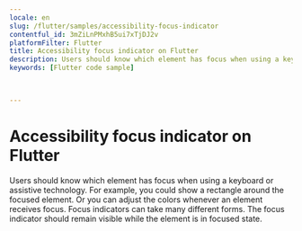 ```yaml
---
locale: en
slug: /flutter/samples/accessibility-focus-indicator
contentful_id: 3mZiLnPMxhB5ui7xTjDJ2v
platformFilter: Flutter
title: Accessibility focus indicator on Flutter
description: Users should know which element has focus when using a keyboard or assistive technology.
keywords: [Flutter code sample]


	
---
```


# Accessibility focus indicator on Flutter

Users should know which element has focus when using a keyboard or assistive technology. For example, you could show a rectangle around the focused element. Or you can adjust the colors whenever an element receives focus. Focus indicators can take many different forms. The focus indicator should remain visible while the element is in focused state.

<CodeSample id="accessibility-focus-indicator" locale="en" platform="flutter"/>